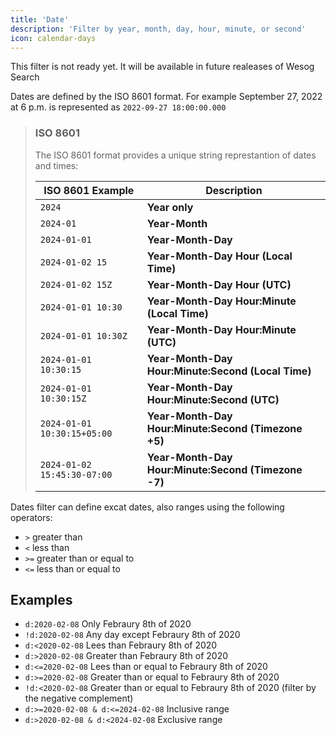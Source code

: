 ```yaml
---
title: 'Date'
description: 'Filter by year, month, day, hour, minute, or second'
icon: calendar-days
---
```


<Warning>This filter is not ready yet. It will be available in future realeases of Wesog Search</Warning>

Dates are defined by the ISO 8601 format. For example September 27, 2022 at 6 p.m. is represented as `2022-09-27 18:00:00.000`

> ### ISO 8601
>
> The ISO 8601 format provides a unique string represtantion of dates and times:
>
> | ISO 8601 Example            | Description                                         |
> |-----------------------------|-----------------------------------------------------|
> | `2024`                      | **Year only**                                       |
> | `2024-01`                   | **Year-Month**                                      |
> | `2024-01-01`                | **Year-Month-Day**                                  |
> | `2024-01-02 15`             | **Year-Month-Day Hour (Local Time)**                |
> | `2024-01-02 15Z`            | **Year-Month-Day Hour (UTC)**                       |
> | `2024-01-01 10:30`          | **Year-Month-Day Hour:Minute (Local Time)**         |
> | `2024-01-01 10:30Z`         | **Year-Month-Day Hour:Minute (UTC)**                |
> | `2024-01-01 10:30:15`       | **Year-Month-Day Hour:Minute:Second (Local Time)**  |
> | `2024-01-01 10:30:15Z`      | **Year-Month-Day Hour:Minute:Second (UTC)**         |
> | `2024-01-01 10:30:15+05:00` | **Year-Month-Day Hour:Minute:Second (Timezone +5)** |
> | `2024-01-02 15:45:30-07:00` | **Year-Month-Day Hour:Minute:Second (Timezone -7)** |


Dates filter can define excat dates, also ranges using the following operators:

- `>` greater than
- `<` less than
- `>=` greater than or equal to
- `<=` less than or equal to

## Examples

- `d:2020-02-08` Only Febraury 8th of 2020
- `!d:2020-02-08` Any day except Febraury 8th of 2020
- `d:<2020-02-08` Lees than Febraury 8th of 2020
- `d:>2020-02-08` Greater than Febraury 8th of 2020
- `d:<=2020-02-08` Lees than or equal to Febraury 8th of 2020
- `d:>=2020-02-08` Greater than or equal to Febraury 8th of 2020
- `!d:<2020-02-08` Greater than or equal to Febraury 8th of 2020 (filter by the negative complement)
- `d:>=2020-02-08 & d:<=2024-02-08` Inclusive range
- `d:>2020-02-08 & d:<2024-02-08` Exclusive range